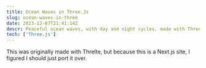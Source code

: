 ```yaml
---
title: Ocean Waves in Three.Js
slug: ocean-waves-in-three
date: 2023-12-07T21:41:14Z
descr: Peaceful ocean waves, with day and night cycles. made with Three.js and simplex noise.
tech: ['Three.js']
---
```


This was originally made with Threlte, but because this is a Next.js site, I figured I should just port it over.
